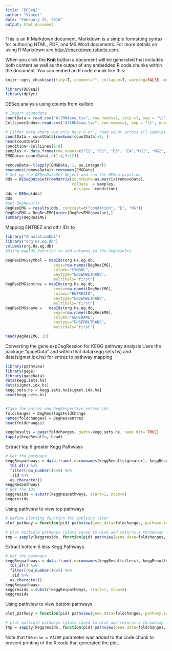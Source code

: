 ```yaml
---
title: "DESeq2"
author: "Vineet"
date: "February 25, 2016"
output: html_document
---
```


This is an R Markdown document. Markdown is a simple formatting syntax for authoring HTML, PDF, and MS Word documents. For more details on using R Markdown see <http://rmarkdown.rstudio.com>.

When you click the **Knit** button a document will be generated that includes both content as well as the output of any embedded R code chunks within the document. You can embed an R code chunk like this:

<style type="text/css">
.main-container {
max-width: 1500px;
}
</style>
 
```r
knitr::opts_chunk$set(tidy=T, comment="", collapse=T, warning=FALSE, message=FALSE)
```

```r
library(DESeq2)
library(dplyr)
```

DESeq analysis using counts from kallisto

```r

# Import countdata
countData = read.csv("AllRNAseq.tsv", row.names=1, skip =1, sep = "\t", header = T) %>% as.matrix()
CellLinesIndex<-read.csv("AllRNAseq.tsv", row.names=1, sep = "\t", nrow = 1, header = F)

# Filter data where you only have 0 or 1 read count across all samples.
countData = countData[rowSums(countData)>1, ]
head(countData)
condition<-CellLines[1:8]
samples <- data.frame(row.names=c("E1", "E2", "E3", "E4","MG1", "MG2", "MG3","MG4"), condition=as.factor(c("E", "E", "E","E","MG","MG","MG","MG")))
EMGData<-countData[,c(1:4,9:12)]

removeData<-t(apply(EMGData, 1, as.integer))
rownames(removeData)<-rownames(EMGData)
# Set up the DESeqDataSet Object and run the DESeq pipeline
dds = DESeqDataSetFromMatrix(countData=as.matrix(removeData),
                             colData  = samples,
                              design= ~condition)
dds = DESeq(dds)
dds
#Get DegResults
DegResEMG = results(dds, contrast=c("condition", "E", "MG"))
DegResEMG = DegResEMG[order(DegResEMG$pvalue),]
summary(DegResEMG)

```

Mapping ENTREZ and othr IDs to 
```r
library("AnnotationDbi")
library("org.Hs.eg.db")
columns(org.Hs.eg.db)
#Using mapIds function to add columns to the DegResults

DegResEMG$symbol = mapIds(org.Hs.eg.db,
                     keys=row.names(DegResEMG), 
                     column="SYMBOL",
                     keytype="ENSEMBLTRANS",
                     multiVals="first")
DegResEMG$entrez = mapIds(org.Hs.eg.db,
                     keys=row.names(DegResEMG), 
                     column="ENTREZID",
                     keytype="ENSEMBLTRANS",
                     multiVals="first")
DegResEMG$name =   mapIds(org.Hs.eg.db,
                     keys=row.names(DegResEMG), 
                     column="GENENAME",
                     keytype="ENSEMBLTRANS",
                     multiVals="first")

head(DegResEMG, 10)

```

Converting the gene expDegRession for KEGG pathway analysis
Uses the package "gageData" and within that  data(kegg.sets.hs) and data(sigmet.idx.hs) for entrez to pathway mapping 

```r
library(pathview)
library(gage)
library(gageData)
data(kegg.sets.hs)
data(sigmet.idx.hs)
kegg.sets.hs = kegg.sets.hs[sigmet.idx.hs]
head(kegg.sets.hs)


#Take the entrez and DegRespective entrez ids
foldchanges = DegRes$log2FoldChange
names(foldchanges) = DegRes$entrez
head(foldchanges)

keggResults = gage(foldchanges, gsets=kegg.sets.hs, same.dir= TRUE)
lapply(keggResults, head)
```


Extract top 5 greater Kegg Pathways 


```r
# Get the pathways
keggRespathways = data.frame(id=rownames(keggResults$greater), keggResults$greater) %>% 
  tbl_df() %>% 
  filter(row_number()<=5) %>% 
  .$id %>% 
  as.character()
keggRespathways
# Get the IDs.
keggresids = substr(keggRespathways, start=1, stop=8)
keggresids
```



Using pathview to view top pathways
```r
# Define plotting function for applying later
plot_pathway = function(pid) pathview(gene.data=foldchanges, pathway.id=pid, species="hsa", new.signature=FALSE)

# plot multiple pathways (plots saved to disk and returns a throwaway list object)
tmp = sapply(keggresids, function(pid) pathview(gene.data=foldchanges, pathway.id=pid, species="hsa"))

```


Extract bottom 5 less Kegg Pathways 

```r
# Get the pathways
keggRespathways = data.frame(id=rownames(keggResults$less), keggResults$less) %>% 
  tbl_df() %>% 
  filter(row_number()<=5) %>% 
  .$id %>% 
  as.character()
keggRespathways
keggresids = substr(keggRespathways, start=1, stop=8)
keggresids
```


Using pathview to view bottom pathways
```r
plot_pathway = function(pid) pathview(gene.data=foldchanges, pathway.id=pid, species="hsa", new.signature=FALSE)

# plot multiple pathways (plots saved to disk and returns a throwaway list object)
tmp = sapply(keggresids, function(pid) pathview(gene.data=foldchanges, pathway.id=pid, species="hsa"))

```




Note that the `echo = FALSE` parameter was added to the code chunk to prevent printing of the R code that generated the plot.
